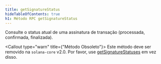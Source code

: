 ```yaml
---
title: getSignatureStatus
hideTableOfContents: true
h1: Método RPC getSignatureStatus
---
```


Consulte o status atual de uma assinatura de transação (processada, confirmada,
finalizada).

<Callout type="warn" title={"Método Obsoleto"}>
  Este método deve ser removido na `solana-core` v2.0. Por favor, use
  [getSignatureStatuses](/docs/rpc/http/getsignaturestatuses) em vez disso.
</Callout>
